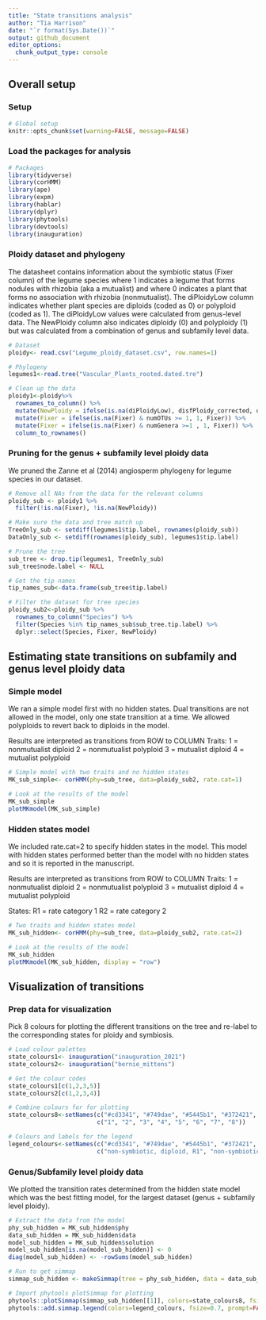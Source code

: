 ```yaml
---
title: "State transitions analysis"
author: "Tia Harrison"
date: "`r format(Sys.Date())`"
output: github_document 
editor_options: 
  chunk_output_type: console
---
```


## Overall setup

### Setup 

```r

# Global setup
knitr::opts_chunk$set(warning=FALSE, message=FALSE)

```


### Load the packages for analysis 

```r

# Packages 
library(tidyverse)
library(corHMM)
library(ape)
library(expm)
library(hablar)
library(dplyr)
library(phytools)
library(devtools)
library(inauguration)

```

### Ploidy dataset and phylogeny 

The datasheet contains information about the symbiotic status (Fixer column) of the legume species where 1 indicates a legume that forms nodules with rhizobia (aka a mutualist) and where 0 indicates a plant that forms no association with rhizobia (nonmutualist). The diPloidyLow column indicates whether plant species are diploids (coded as 0) or polyploid (coded as 1). The diPloidyLow values were calculated from genus-level data. The NewPloidy column also indicates diploidy (0) and polyploidy (1) but was calculated from a combination of genus and subfamily level data.  


```r
# Dataset 
ploidy<- read.csv("Legume_ploidy_dataset.csv", row.names=1)

# Phylogeny 
legumes1<-read.tree("Vascular_Plants_rooted.dated.tre")

# Clean up the data 
ploidy1<-ploidy%>%
  rownames_to_column() %>%
  mutate(NewPloidy = ifelse(is.na(diPloidyLow), disfPloidy_corrected, diPloidyLow)) %>%
  mutate(Fixer = ifelse(is.na(Fixer) & numOTUs >= 1, 1, Fixer)) %>%
  mutate(Fixer = ifelse(is.na(Fixer) & numGenera >=1 , 1, Fixer)) %>%
  column_to_rownames()

```


### Pruning for the genus + subfamily level ploidy data  

We pruned the Zanne et al (2014) angiosperm phylogeny for legume species in our dataset.


```r
# Remove all NAs from the data for the relevant columns 
ploidy_sub <- ploidy1 %>% 
  filter(!is.na(Fixer), !is.na(NewPloidy))

# Make sure the data and tree match up 
TreeOnly_sub <- setdiff(legumes1$tip.label, rownames(ploidy_sub))
DataOnly_sub <- setdiff(rownames(ploidy_sub), legumes1$tip.label)

# Prune the tree 
sub_tree <- drop.tip(legumes1, TreeOnly_sub)
sub_tree$node.label <- NULL

# Get the tip names 
tip_names_sub<-data.frame(sub_tree$tip.label)

# Filter the dataset for tree species 
ploidy_sub2<-ploidy_sub %>%
  rownames_to_column("Species") %>%
  filter(Species %in% tip_names_sub$sub_tree.tip.label) %>%
  dplyr::select(Species, Fixer, NewPloidy)

```


## Estimating state transitions on subfamily and genus level ploidy data 

### Simple model 

We ran a simple model first with no hidden states. Dual transitions are not allowed in the model, only one state transition at a time. We allowed polyploids to revert back to diploids in the model. 

Results are interpreted as transitions from ROW to COLUMN 
Traits:
1 = nonmutualist diploid 
2 = nonmutualist polyploid 
3 = mutualist diploid 
4 = mutualist polyploid 

```r

# Simple model with two traits and no hidden states 
MK_sub_simple<- corHMM(phy=sub_tree, data=ploidy_sub2, rate.cat=1)

# Look at the results of the model 
MK_sub_simple
plotMKmodel(MK_sub_simple)

```

### Hidden states model 

We included rate.cat=2 to specify hidden states in the model. This model with hidden states performed better than the model with no hidden states and so it is reported in the manuscript. 

Results are interpreted as transitions from ROW to COLUMN 
Traits:
1 = nonmutualist diploid 
2 = nonmutualist polyploid 
3 = mutualist diploid 
4 = mutualist polyploid 

States: 
R1 = rate category 1
R2 = rate category 2 

```r

# Two traits and hidden states model 
MK_sub_hidden<- corHMM(phy=sub_tree, data=ploidy_sub2, rate.cat=2)

# Look at the results of the model 
MK_sub_hidden
plotMKmodel(MK_sub_hidden, display = "row")

```

## Visualization of transitions

### Prep data for visualization 

Pick 8 colours for plotting the different transitions on the tree and re-label to the corresponding states for ploidy and symbiosis. 

```r

# Load colour palettes 
state_colours1<- inauguration("inauguration_2021")
state_colours2<- inauguration("bernie_mittens")

# Get the colour codes 
state_colours1[c(1,2,3,5)]
state_colours2[c(1,2,3,4)]

# Combine colours for for plotting 
state_colours8<-setNames(c("#cd3341", "#749dae", "#5445b1", "#372421", "#50506D", "#465952", "#f3c483", "#855F4C"),
                         c("1", "2", "3", "4", "5", "6", "7", "8")) 

# Colours and labels for the legend
legend_colours<-setNames(c("#cd3341", "#749dae", "#5445b1", "#372421", "#50506D", "#465952", "#f3c483", "#855F4C"),
                         c("non-symbiotic, diploid, R1", "non-symbiotic, polyploid, R1", "symbiotic, diploid, R1", "symbiotic, polyploid, R1", "non-symbiotic, diploid, R2", "non-symbiotic, polyploid, R2", "symbiotic, diploid, R2", "symbiotic, polyploid, R2")) 


```

### Genus/Subfamily level ploidy data 

We plotted the transition rates determined from the hidden state model which was the best fitting model, for the largest dataset (genus + subfamily level ploidy). 

```r

# Extract the data from the model 
phy_sub_hidden = MK_sub_hidden$phy
data_sub_hidden = MK_sub_hidden$data
model_sub_hidden = MK_sub_hidden$solution
model_sub_hidden[is.na(model_sub_hidden)] <- 0
diag(model_sub_hidden) <- -rowSums(model_sub_hidden)

# Run to get simmap 
simmap_sub_hidden <- makeSimmap(tree = phy_sub_hidden, data = data_sub_hidden, model = model_sub_hidden, rate.cat = 2)

# Import phytools plotSimmap for plotting
phytools::plotSimmap(simmap_sub_hidden[[1]], colors=state_colours8, fsize = 0.05, type="fan")
phytools::add.simmap.legend(colors=legend_colours, fsize=0.7, prompt=FALSE, x=-120, y=70, vertical=TRUE)

```


